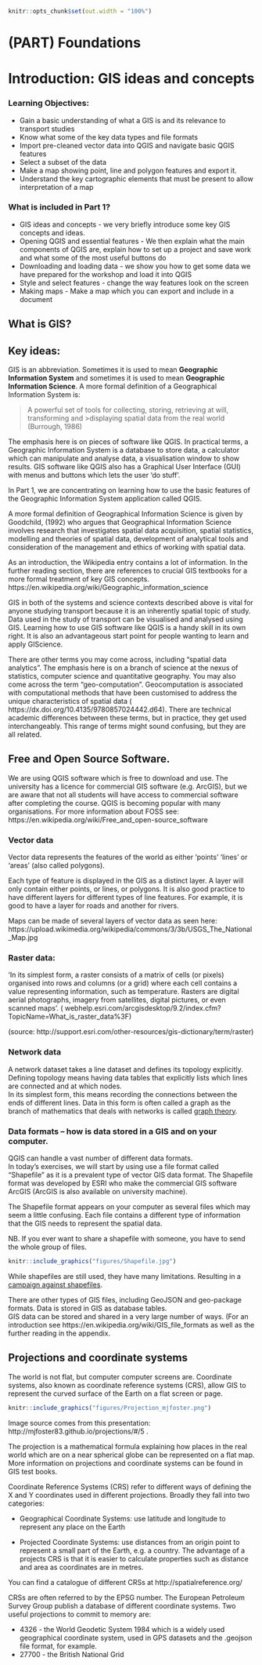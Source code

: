 \mainmatter

```r
knitr::opts_chunk$set(out.width = "100%")
```

# (PART) Foundations {-}


# Introduction: GIS ideas and concepts



### Learning Objectives: 
*    Gain a basic understanding of what a GIS is and its relevance to transport studies
*    Know what some of the key data types and file formats
*    Import pre-cleaned vector data into QGIS and navigate basic QGIS features
*    Select a subset of the data
*    Make a map showing point, line and polygon features and export it.  
*    Understand the key cartographic elements that must be present to allow interpretation of a map

### What is included in Part 1?

*    GIS ideas and concepts - we very briefly introduce some key GIS concepts and ideas.  
*    Opening QGIS and essential features - We then explain what the main components of QGIS are, explain how to set up a project and save work and what some of the most useful buttons do
*    Downloading and loading data - we show you how to get some data we have prepared for the workshop and load it into QGIS
*    Style and select features - change the way features look on the screen
*    Making maps - Make a map which you can export and include in a document 




## What is GIS? 


## Key ideas: 
GIS is an abbreviation.  Sometimes it is used to mean **Geographic Information System** and sometimes it is used to mean **Geographic Information Science**.  A more formal definition of a Geographical Information System is: 

>A powerful set of tools for collecting, storing, retrieving at will, transforming and >displaying spatial data from the real world 
(Burrough, 1986) 

The emphasis here is on pieces of software like QGIS.  In practical terms, a Geographic Information System is a database to store data, a calculator which can manipulate and analyse data, a visualisation window to show results. GIS software like QGIS also has a Graphical User Interface (GUI) with menus and buttons which lets the user 'do stuff'.  

In Part 1, we are concentrating on learning how to use the basic features of the Geographic Information System application called QGIS.


A more formal definition of Geographical Information Science is given by  
Goodchild, (1992) who argues that Geographical Information Science involves research that investigates spatial data acquisition, spatial statistics, modelling and theories of spatial data, development of analytical tools and consideration of the management and ethics of working with spatial data.  

As an introduction, the Wikipedia entry contains a lot of information.  In the further reading section, there are references to crucial GIS textbooks for a more formal treatment of key GIS concepts.    
https://en.wikipedia.org/wiki/Geographic_information_science 



GIS in both of the systems and science contexts described above is vital for anyone studying transport because it is an inherently spatial topic of study.  Data used in the study of transport can be visualised and analysed using GIS.  Learning how to use GIS software like QGIS is a handy skill in its own right.  It is also an advantageous start point for people wanting to learn and apply GIScience.

There are other terms you may come across, including "spatial data analytics". The emphasis here is on a branch of science at the nexus of statistics, computer science and quantitative geography.  You may also come across the term "geo-computation".  Geocomputation is associated with computational methods that have been customised to address the unique characteristics of spatial data ( https://dx.doi.org/10.4135/9780857024442.d64).  There are technical academic differences between these terms, but in practice, they get used interchangeably. This range of terms might sound confusing, but they are all related.  


## Free and Open Source Software.  
We are using QGIS software which is free to download and use.  The university has a licence for commercial GIS software (e.g. ArcGIS), but we are aware that not all students will have access to commercial software after completing the course.  QGIS is becoming popular with many organisations.    For more information about FOSS see: https://en.wikipedia.org/wiki/Free_and_open-source_software 



### Vector data
Vector data represents the features of the world as either 'points' 'lines' or 'areas' (also called polygons).
 
Each type of feature is displayed in the GIS as a distinct layer.  A layer will only contain either points, or lines, or polygons.  It is also good practice to have different layers for different types of line features.  For example, it is good to have a layer for roads and another for rivers.  

Maps can be made of several layers of vector data as seen here:  
https://upload.wikimedia.org/wikipedia/commons/3/3b/USGS_The_National_Map.jpg
 

 

###  Raster data:  
'In its simplest form, a raster consists of a matrix of cells (or pixels) organised into rows and columns (or a grid) where each cell contains a value representing information, such as temperature. Rasters are digital aerial photographs, imagery from satellites, digital pictures, or even scanned maps'. (
webhelp.esri.com/arcgisdesktop/9.2/index.cfm?TopicName=What_is_raster_data%3F)
 
(source:  http://support.esri.com/other-resources/gis-dictionary/term/raster) 

### Network data
A network dataset takes a line dataset and defines its topology explicitly.  Defining topology means having data tables that explicitly lists which lines are connected and at which nodes.  
In its simplest form, this means recording the connections between the ends of different lines.  Data in this form is often called a graph as the branch of mathematics that deals with networks is called [graph theory](https://en.wikipedia.org/wiki/Graph_theory).

### Data formats – how is data stored in a GIS and on your computer.  
QGIS can handle a vast number of different data formats.  
In today's exercises, we will start by using use a file format called "Shapefile" as it is a prevalent type of vector GIS data format.  The Shapefile format was developed by ESRI who make the commercial GIS software ArcGIS (ArcGIS is also available on university machine).
  
The Shapefile format appears on your computer as several files which may seem a little confusing.  Each file contains a different type of information that the GIS needs to represent the spatial data.  

NB. If you ever want to share a shapefile with someone, you have to send the whole group of files.


```r
knitr::include_graphics("figures/Shapefile.jpg")
```
While shapefiles are still used, they have many limitations. Resulting in a [campaign against shapefiles](http://switchfromshapefile.org/).

There are other types of GIS files, including GeoJSON and geo-package formats.  Data is stored in GIS as database tables.  
GIS data can be stored and shared in a very large number of ways.  (For an introduction see https://en.wikipedia.org/wiki/GIS_file_formats as well as the further reading in the appendix.   

## Projections and coordinate systems

The world is not flat, but computer computer screens are.
Coordinate systems, also known as coordinate reference systems (CRS), allow GIS to represent the curved surface of the Earth on a flat screen or page. 


```r
knitr::include_graphics("figures/Projection_mjfoster.png")
```

Image source comes from this presentation:  http://mjfoster83.github.io/projections/#/5 .

The projection is a mathematical formula explaining how places in the real world which are on a near spherical globe can be represented on a flat map. More information on projections and coordinate systems can be found in GIS test books.  

Coordinate Reference Systems (CRS) refer to different ways of defining the X and Y coordinates used in different projections. Broadly they fall into two categories:

* Geographical Coordinate Systems: use latitude and longitude to represent any place on the Earth

* Projected Coordinate Systems: use distances from an origin point to represent a small part of the Earth, e.g. a country. The advantage of a projects CRS is that it is easier to calculate properties such as distance and area as coordinates are in metres.

You can find a catalogue of different CRSs at http://spatialreference.org/

CRSs are often referred to by the EPSG number. The European Petroleum Survey Group publish a database of different coordinate systems. Two useful projections to commit to memory are:

* 4326 - the World Geodetic System 1984 which is a widely used  geographical coordinate system, used in GPS datasets and the .geojson file format, for example.
* 27700 - the British National Grid





